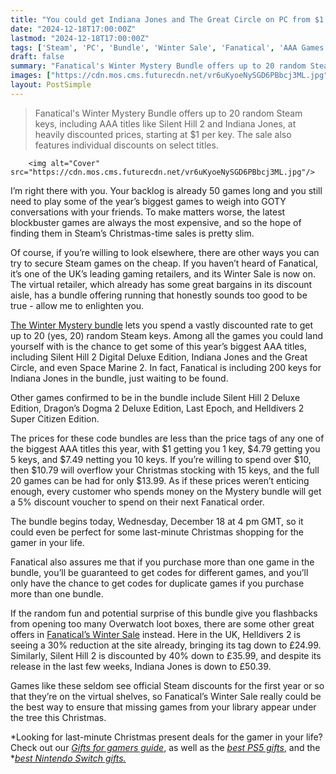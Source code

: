 ```yaml
---
title: "You could get Indiana Jones and The Great Circle on PC from $1 in Fanatical's Winter Mystery Bundle"
date: "2024-12-18T17:00:00Z"
lastmod: "2024-12-18T17:00:00Z"
tags: ['Steam', 'PC', 'Bundle', 'Winter Sale', 'Fanatical', 'AAA Games', 'Action', 'Adventure', 'RPG', 'Silent Hill 2', 'Indiana Jones and the Dial of Destiny', 'Space Marine 2', "Dragon's Dogma 2", 'Last Epoch', 'Helldivers 2']
draft: false
summary: "Fanatical's Winter Mystery Bundle offers up to 20 random Steam keys, including AAA titles like Silent Hill 2 and Indiana Jones, at heavily discounted prices, starting at $1 per key.  The sale also features individual discounts on select titles."
images: ["https://cdn.mos.cms.futurecdn.net/vr6uKyoeNySGD6PBbcj3ML.jpg"]
layout: PostSimple
---
```

> Fanatical's Winter Mystery Bundle offers up to 20 random Steam keys, including AAA titles like Silent Hill 2 and Indiana Jones, at heavily discounted prices, starting at $1 per key.  The sale also features individual discounts on select titles.


        <img alt="Cover" src="https://cdn.mos.cms.futurecdn.net/vr6uKyoeNySGD6PBbcj3ML.jpg"/>
        
I’m right there with you. Your backlog is already 50 games long and you still need to play some of the year’s biggest games to weigh into GOTY conversations with your friends. To make matters worse, the latest blockbuster games are always the most expensive, and so the hope of finding them in Steam’s Christmas-time sales is pretty slim.

Of course, if you’re willing to look elsewhere, there are other ways you can try to secure Steam games on the cheap. If you haven’t heard of Fanatical, it’s one of the UK’s leading gaming retailers, and its Winter Sale is now on. The virtual retailer, which already has some great bargains in its discount aisle, has a bundle offering running that honestly sounds too good to be true - allow me to enlighten you.

[The Winter Mystery bundle](https://www.anrdoezrs.net/click-8150600-15734741?sid=grd-us-8196575944138184662&url=https://www.fanatical.com/en/bundle/winter-mystery-bundle) lets you spend a vastly discounted rate to get up to 20 (yes, 20) random Steam keys. Among all the games you could land yourself with is the chance to get some of this year’s biggest AAA titles, including Silent Hill 2 Digital Deluxe Edition, Indiana Jones and the Great Circle, and even Space Marine 2. In fact, Fanatical is including 200 keys for Indiana Jones in the bundle, just waiting to be found.



Other games confirmed to be in the bundle include Silent Hill 2 Deluxe Edition, Dragon’s Dogma 2 Deluxe Edition, Last Epoch, and Helldivers 2 Super Citizen Edition.

The prices for these code bundles are less than the price tags of any one of the biggest AAA titles this year, with $1 getting you 1 key, $4.79 getting you 5 keys, and $7.49 netting you 10 keys. If you’re willing to spend over $10, then $10.79 will overflow your Christmas stocking with 15 keys, and the full 20 games can be had for only $13.99. As if these prices weren’t enticing enough, every customer who spends money on the Mystery bundle will get a 5% discount voucher to spend on their next Fanatical order.

The bundle begins today, Wednesday, December 18 at 4 pm GMT, so it could even be perfect for some last-minute Christmas shopping for the gamer in your life.

Fanatical also assures me that if you purchase more than one game in the bundle, you’ll be guaranteed to get codes for different games, and you’ll only have the chance to get codes for duplicate games if you purchase more than one bundle.



If the random fun and potential surprise of this bundle give you flashbacks from opening too many Overwatch loot boxes, there are some other great offers in [Fanatical’s Winter Sale](https://www.anrdoezrs.net/click-8150600-15734741?sid=grd-us-1378739752091815296&url=https://www.fanatical.com/en/on-sale) instead. Here in the UK, Helldivers 2 is seeing a 30% reduction at the site already, bringing its tag down to £24.99. Similarly, Silent Hill 2 is discounted by 40% down to £35.99, and despite its release in the last few weeks, Indiana Jones is down to £50.39.

Games like these seldom see official Steam discounts for the first year or so that they’re on the virtual shelves, so Fanatical’s Winter Sale really could be the best way to ensure that missing games from your library appear under the tree this Christmas.

*Looking for last-minute Christmas present deals for the gamer in your life? Check out our *[<em>Gifts for gamers guide</em>](https://www.gamesradar.com/best-gifts-for-gamers/)*, as well as the *[<em>best PS5 gifts</em>](https://www.gamesradar.com/ps5-gifts-guide/)*, and the *[<em>best Nintendo Switch gifts.</em>](https://www.gamesradar.com/nintendo-switch-gift-guide/)
        
